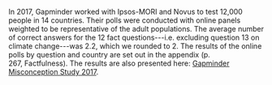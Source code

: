 In 2017, Gapminder worked with Ipsos-MORI and Novus to test 12,000 people in 14 countries. Their polls were conducted with online panels weighted to be representative of the adult populations. The average number of correct answers for the 12 fact questions---i.e. excluding question 13 on climate change---was 2.2, which we rounded to 2. The results of the online polls by question and country are set out in the appendix (p. 267, Factfulness). The results are also presented here: [Gapminder Misconception Study 2017](http://gapm.io/gms17).